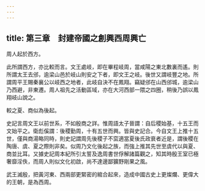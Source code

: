 ```yaml
---
---
---
```

title: 第三章　封建帝國之創興西周興亡
---




周人起於西方。

此所謂西方，亦比較而言。文王處岐，即在畢程岐周，當咸陽之東北數裏而遙。則所謂太王去邠，逾梁山邑於岐山則安之下者，即文王之岐。後世又謂岐豐之地。所謂周平王賜秦襄公以岐西之地者，此岐自決不在鳳翔。竊疑邠在山西邠城，逾梁山乃西避，非東遷。周人祖先之活動區域，亦在大河西部一隈之四圈，稍後乃誤以鳳翔岐山說之。

較之夏、商似為後起。

史記言周文王以前世系，不如殷商之詳。惟周語太子晉謂：自后稷始基，十五王而文始平之。衛彪傒謂：後稷勤周，十有五世而興。皆與史記合。今自文王上推十五世，僅與商湯略同時，則史記謂周先後稷子不窋適當夏後氏政衰者近是，謂後稷在陶唐、虞、夏之際則非矣。似周乃文化後起之族，而強上推其先世至虞代以與夏、商並比耳。又據史記周本紀所引太誓及逸周書世俘解諸篇觀之，知其時殷王室已極奢靡淫佚，而周人則似文化初啟，尚不達邊鄙獷野剛果之風。

武王滅殷，把黃河東、西兩部更緊密的綰合起來，造成中國古史上更燦爛、更偉大的王朝，是為西周。
